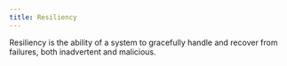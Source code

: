 ```yaml
---
title: Resiliency
---
```


Resiliency is the ability of a system to gracefully handle and recover from failures, both inadvertent and malicious.

<PageGrid />